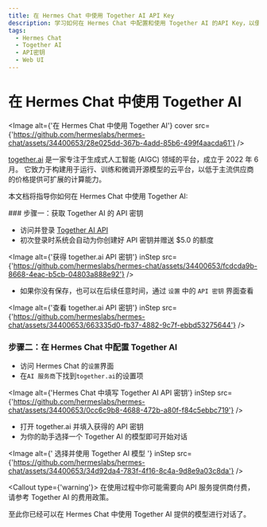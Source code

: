 ```yaml
---
title: 在 Hermes Chat 中使用 Together AI API Key
description: 学习如何在 Hermes Chat 中配置和使用 Together AI 的API Key，以便开始对话和交互。
tags:
  - Hermes Chat
  - Together AI
  - API密钥
  - Web UI
---
```


# 在 Hermes Chat 中使用 Together AI

<Image alt={'在 Hermes Chat 中使用 Together AI'} cover src={'https://github.com/hermeslabs/hermes-chat/assets/34400653/28e025dd-367b-4add-85b6-499f4aacda61'} />

[together.ai](https://www.together.ai/) 是一家专注于生成式人工智能 (AIGC) 领域的平台，成立于 2022 年 6 月。 它致力于构建用于运行、训练和微调开源模型的云平台，以低于主流供应商的价格提供可扩展的计算能力。

本文档将指导你如何在 Hermes Chat 中使用 Together AI:

<Steps>
  ### 步骤一：获取 Together AI 的 API 密钥

  - 访问并登录 [Together AI API](https://api.together.ai/)
  - 初次登录时系统会自动为你创建好 API 密钥并赠送 $5.0 的额度

  <Image alt={'获得 together.ai API 密钥'} inStep src={'https://github.com/hermeslabs/hermes-chat/assets/34400653/fcdcda9b-8668-4eac-b5cb-04803a888e92'} />

  - 如果你没有保存，也可以在后续任意时间，通过 `设置` 中的 `API 密钥` 界面查看

  <Image alt={'查看 together.ai API 密钥'} inStep src={'https://github.com/hermeslabs/hermes-chat/assets/34400653/663335d0-fb37-4882-9c7f-ebbd53275644'} />

  ### 步骤二：在 Hermes Chat 中配置 Together AI

  - 访问 Hermes Chat 的`设置`界面
  - 在`AI 服务商`下找到`together.ai`的设置项

  <Image alt={'Hermes Chat 中填写 Together AI API 密钥'} inStep src={'https://github.com/hermeslabs/hermes-chat/assets/34400653/0cc6c9b8-4688-472b-a80f-f84c5ebbc719'} />

  - 打开 together.ai 并填入获得的 API 密钥
  - 为你的助手选择一个 Together AI 的模型即可开始对话

  <Image alt={' 选择并使用 Together AI 模型 '} inStep src={'https://github.com/hermeslabs/hermes-chat/assets/34400653/34d92da4-783f-4f16-8c4a-9d8e9a03c8da'} />

  <Callout type={'warning'}>
    在使用过程中你可能需要向 API 服务提供商付费，请参考 Together AI 的费用政策。
  </Callout>
</Steps>

至此你已经可以在 Hermes Chat 中使用 Together AI 提供的模型进行对话了。
